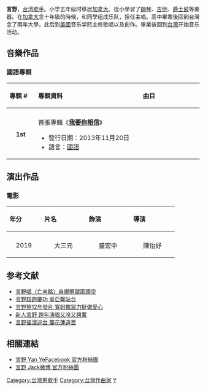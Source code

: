 {{blpsources|time=2014-02-26T10:30:42+00:00}}
{{no footnotes|time=2014-02-26T10:30:42+00:00}}
{{藝人
| 姓名     = 言野
| 類型     = 男歌手
| 出生日期 = {{birth date and age|1985|01|29}}
| 國籍     = {{ROC}} 
| 出生地點 = {{ROC|臺灣省}}[[新竹市|新竹市]]
| 英文名   = Jack
| 羅馬拼音 = Yan Ye
| 職業     = [[歌手|歌手]]、[[作曲人|作曲人]]
| 教育程度 = [[美國|美國]]Musician Institute
| 語言    = [[現代標準漢語|漢語]]、[[英語|英語]]、[[日文|日文]]
| 經紀公司 = 大放娛樂有限公司
| 唱片公司 = 獨角音樂製作有限公司
| 出道日期 = 2013年
| 出道作品 = 《我要你相信》
| imdb = 9527484
}}
'''言野'''{{BD|1985年|1月29日||}}，[[台湾|台湾]][[歌手|歌手]]。小学五年级时移居[[加拿大|加拿大]]。從小學習了[[鋼琴|鋼琴]]、[[吉他|吉他]]、[[爵士鼓|爵士鼓]]等樂器。在[[加拿大|加拿大]]念十年級的時候，和同學组成乐队，担任主唱。高中畢業後回到台灣念了兩年大學，此后到[[美國|美國]]{{link-en|Musicians Institute|Musician Institute}}音乐学院主修歌唱以及創作。畢業後回到[[台灣|台灣]]开始音乐活动。

== 音樂作品 ==
=== 國語專輯 ===
{| class="wikitable"
!align="left" width="75px"| 專輯 #
!align="left" width="350px"| 專輯資料
!align="left" width="200px"| 曲目
|-
|- bgcolor="#F0F8FF"
! align="center"| '''1st'''
| align="left"| 首張專輯《'''[[我要你相信|我要你相信]]'''》
*發行日期：2013年11月20日
*語言：[[國語|國語]]
|align="left" style="font-size: 85%;"|
{{hidden|曲目|
#我要你相信 (韓劇 [2013麻辣一班] 另譯[[學校2013|學校2013]]片尾曲)
#讓我衝動
#光速前進
#我們一起 ([[SBL|SBL]]超級籃球聯賽promo影片背景音樂/2014[[美國職棒|美國職棒]]看[[民視|民視]] 片尾曲)
#總會有人懂
#超人的孤獨
#亡羊銘
#困在想念裡 ([[緯來戲劇台|緯來戲劇台]]-百年遺產 片尾曲)
#地球是圓的 ([[八大戲劇台|八大戲劇台]]-逆轉人生 片頭曲)
#靈魂的重量
}}
|}

== 演出作品 ==
=== 電影 ===
{| class="wikitable"
!align="left" width="75px"| 年分
!align="left" width="100px"| 片名
!align="left" width="100px"| 飾演
!align="left" width="100px"| 導演
|-
|- bgcolor="#F0F8FF"
! align="center"| 2019
| align="center"| 大三元
| align="center"| 盛宏中
| align="center"| 陳怡妤
|}

==参考文献==
{{reflist|1}}
*[https://web.archive.org/web/20140302124706/http://showbiz.chinatimes.com/showbiz/110511/112014011300022.html 言野唱〈亡羊銘〉自爆劈腿兩頭空]
*[http://udn.com/NEWS/ENTERTAINMENT/ENT6/8421171.shtml 言野超跑慶功 吳亞馨站台] {{Wayback|url=http://udn.com/NEWS/ENTERTAINMENT/ENT6/8421171.shtml |date=20140116014702 }}
*[http://n.yam.com/yam/entertain/20131031/20131031858560.html 言野熬12年發片 寬姐攜眾力挺做愛心] {{Wayback|url=http://n.yam.com/yam/entertain/20131031/20131031858560.html |date=20131103175757 }}
*[https://web.archive.org/web/20140302121948/http://showbiz.chinatimes.com/2009Cti/Channel/Showbiz/showbiz-news-cnt/0,5020,130511+172014010801196,00.html 新人言野 跨年演唱又冷又興奮]
*[http://www.chinatimes.com/realtimenews/20131222002458-260404 言野搖滾巡台 襲花蓮遠百] {{Wayback|url=http://www.chinatimes.com/realtimenews/20131222002458-260404 |date=20191201112729 }}

==相關連結==
*[https://www.facebook.com/LuciferYanye 言野 Yan Ye[[Facebook|Facebook]] 官方粉絲團] {{Wayback|url=https://www.facebook.com/LuciferYanye |date=20181001213507 }}
*[http://weibo.com/LuciferYanye 言野 Jack[[微博|微博]] 官方粉絲團] {{Wayback|url=http://weibo.com/LuciferYanye |date=20181001213507 }}

{{DEFAULTSORT:Yan Ye}}
[[Category:台灣男歌手|Category:台灣男歌手]]
[[Category:台灣作曲家|Category:台灣作曲家]]
[[Category:言姓|Y]]